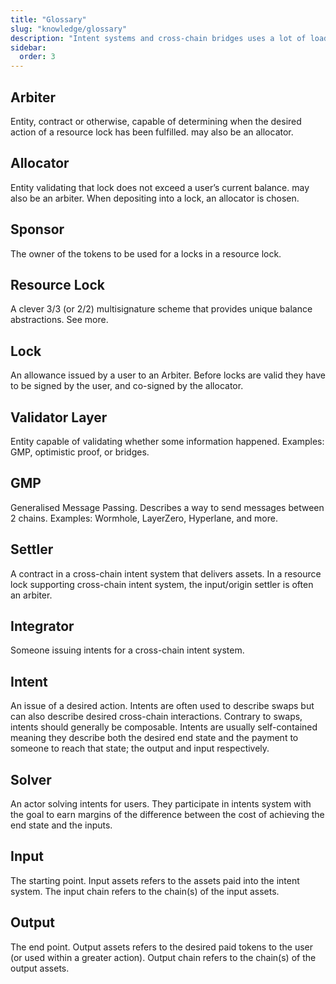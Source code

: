 ```yaml
---
title: "Glossary"
slug: "knowledge/glossary"
description: "Intent systems and cross-chain bridges uses a lot of loaded nouns. This page explains arbiters, Allocators, sponsors, locks, GMPs, settlers, and much more."
sidebar:
  order: 3
---
```



## Arbiter
Entity, contract or otherwise, capable of determining when the desired action of a resource lock has been fulfilled. may also be an allocator.

## Allocator
Entity validating that lock does not exceed a user’s current balance. may also be an arbiter. When depositing into a lock, an allocator is chosen.

## Sponsor
The owner of the tokens to be used for a locks in a resource lock.

## Resource Lock
A clever 3/3 (or 2/2) multisignature scheme that provides unique balance abstractions. See more.

## Lock
An allowance issued by a user to an Arbiter. Before locks are valid they have to be signed by the user, and co-signed by the allocator.

## Validator Layer
Entity capable of validating whether some information happened. Examples: GMP, optimistic proof, or bridges.

## GMP
Generalised Message Passing. Describes a way to send messages between 2 chains. Examples: Wormhole, LayerZero, Hyperlane, and more.

## Settler
A contract in a cross-chain intent system that delivers assets. In a resource lock supporting cross-chain intent system, the input/origin settler is often an arbiter.

## Integrator
Someone issuing intents for a cross-chain intent system.

## Intent
An issue of a desired action. Intents are often used to describe swaps but can also describe desired cross-chain interactions. Contrary to swaps, intents should generally be composable. Intents are usually self-contained meaning they describe both the desired end state and the payment to someone to reach that state; the output and input respectively.

## Solver
An actor solving intents for users. They participate in intents system with the goal to earn margins of the difference between the cost of achieving the end state and the inputs. 

## Input
The starting point. Input assets refers to the assets paid into the intent system. The input chain refers to the chain(s) of the input assets.

## Output
The end point. Output assets refers to the desired paid tokens to the user (or used within a greater action). Output chain refers to the chain(s) of the output assets.